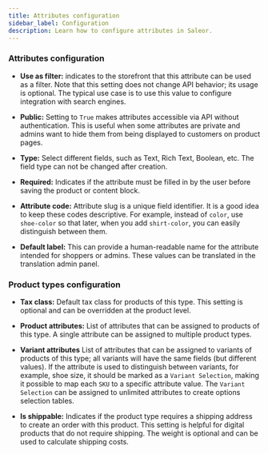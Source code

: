 ```yaml
---
title: Attributes configuration
sidebar_label: Configuration
description: Learn how to configure attributes in Saleor.
---
```


### Attributes configuration

- **Use as filter:** indicates to the storefront that this attribute can be used as a filter. Note that this setting does not change API behavior; its usage is optional. The typical use case is to use this value to configure integration with search engines.

- **Public:** Setting to `True` makes attributes accessible via API without authentication. This is useful when some attributes are private and admins want to hide them from being displayed to customers on product pages.

- **Type:** Select different fields, such as Text, Rich Text, Boolean, etc. The field type can not be changed after creation.

- **Required:** Indicates if the attribute must be filled in by the user before saving the product or content block.

- **Attribute code:** Attribute slug is a unique field identifier. It is a good idea to keep these codes descriptive. For example, instead of `color`, use `shoe-color` so that later, when you add `shirt-color`, you can easily distinguish between them.

- **Default label:** This can provide a human-readable name for the attribute intended for shoppers or admins. These values can be translated in the translation admin panel.

### Product types configuration

- **Tax class:** Default tax class for products of this type. This setting is optional and can be overridden at the product level.

- **Product attributes:** List of attributes that can be assigned to products of this type. A single attribute can be assigned to multiple product types.

- **Variant attributes** List of attributes that can be assigned to variants of products of this type; all variants will have the same fields (but different values). If the attribute is used to distinguish between variants, for example, shoe size, it should be marked as a `Variant Selection`, making it possible to map each `SKU` to a specific attribute value. The `Variant Selection` can be assigned to unlimited attributes to create options selection tables.
- **Is shippable:** Indicates if the product type requires a shipping address to create an order with this product. This setting is helpful for digital products that do not require shipping. The weight is optional and can be used to calculate shipping costs.

